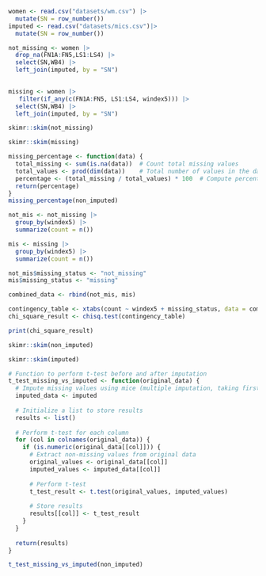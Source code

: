 



```r
women <- read.csv("datasets/wm.csv") |> 
  mutate(SN = row_number())
imputed <- read.csv("datasets/mics.csv")|> 
  mutate(SN = row_number())
```

```r
not_missing <- women |> 
  drop_na(FN1A:FN5,LS1:LS4) |> 
  select(SN,WB4) |> 
  left_join(imputed, by = "SN")
  

missing <- women |> 
   filter(if_any(c(FN1A:FN5, LS1:LS4, windex5))) |>
  select(SN,WB4) |> 
  left_join(imputed, by = "SN")
```

```r
skimr::skim(not_missing)
```


```r
skimr::skim(missing)

```



```r
missing_percentage <- function(data) {
  total_missing <- sum(is.na(data))  # Count total missing values
  total_values <- prod(dim(data))    # Total number of values in the dataset
  percentage <- (total_missing / total_values) * 100  # Compute percentage
  return(percentage)
}
missing_percentage(non_imputed)
```

```r
not_mis <- not_missing |> 
  group_by(windex5) |> 
  summarize(count = n())

mis <- missing |> 
  group_by(windex5) |> 
  summarize(count = n())

not_mis$missing_status <- "not_missing"
mis$missing_status <- "missing"

combined_data <- rbind(not_mis, mis)

```

```r

contingency_table <- xtabs(count ~ windex5 + missing_status, data = combined_data)
chi_square_result <- chisq.test(contingency_table)

print(chi_square_result)
```


```r
skimr::skim(non_imputed)
```

```r
skimr::skim(imputed)
```

```r
# Function to perform t-test before and after imputation
t_test_missing_vs_imputed <- function(original_data) {
  # Impute missing values using mice (multiple imputation, taking first completed dataset)
  imputed_data <- imputed
  
  # Initialize a list to store results
  results <- list()
  
  # Perform t-test for each column
  for (col in colnames(original_data)) {
    if (is.numeric(original_data[[col]])) {
      # Extract non-missing values from original data
      original_values <- original_data[[col]]
      imputed_values <- imputed_data[[col]]
      
      # Perform t-test
      t_test_result <- t.test(original_values, imputed_values)
      
      # Store results
      results[[col]] <- t_test_result
    }
  }
  
  return(results)
}

t_test_missing_vs_imputed(non_imputed)
```

